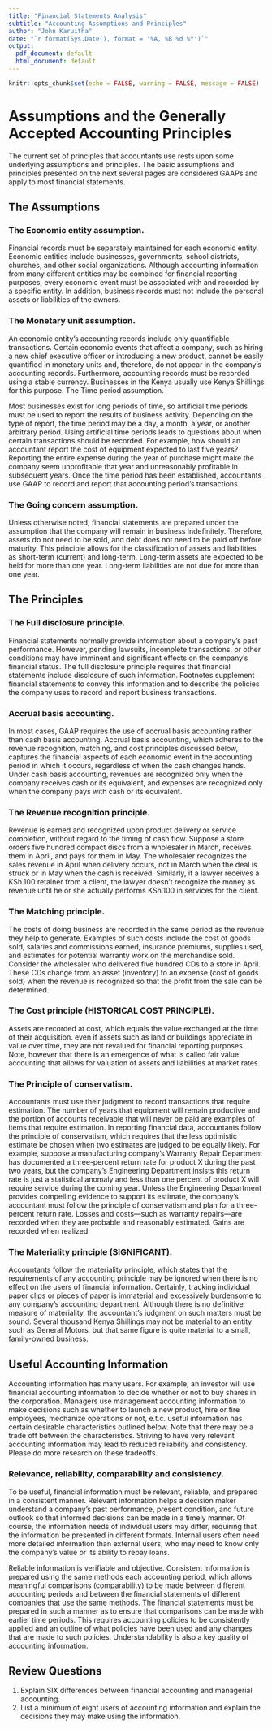 ```yaml
---
title: "Financial Statements Analysis"
subtitle: "Accounting Assumptions and Principles"
author: "John Karuitha"
date: "`r format(Sys.Date(), format = '%A, %B %d %Y')`"
output:
  pdf_document: default
  html_document: default
---
```


```r
knitr::opts_chunk$set(echo = FALSE, warning = FALSE, message = FALSE)
```


# Assumptions and the Generally Accepted Accounting Principles

The current set of principles that accountants use rests upon some underlying assumptions and principles. The basic assumptions and principles presented on the next several pages are considered GAAPs and apply to most financial statements. 

## The Assumptions

### The Economic entity assumption. 

Financial records must be separately maintained for each economic entity. Economic entities include businesses, governments, school districts, churches, and other social organizations. Although accounting information from many different entities may be combined for financial reporting purposes, every economic event must be associated with and recorded by a specific entity. In addition, business records must not include the personal assets or liabilities of the owners. 

### The Monetary unit assumption. 

An economic entity's accounting records include only quantifiable transactions. Certain economic events that affect a company, such as hiring a new chief executive officer or introducing a new product, cannot be easily quantified in monetary units and, therefore, do not appear in the company's accounting records. Furthermore, accounting records must be recorded using a stable currency. Businesses in the Kenya usually use Kenya Shillings for this purpose. 
The Time period assumption. 

Most businesses exist for long periods of time, so artificial time periods must be used to report the results of business activity. Depending on the type of report, the time period may be a day, a month, a year, or another arbitrary period. Using artificial time periods leads to questions about when certain transactions should be recorded. For example, how should an accountant report the cost of equipment expected to last five years? Reporting the entire expense during the year of purchase might make the company seem unprofitable that year and unreasonably profitable in subsequent years. Once the time period has been established, accountants use GAAP to record and report that accounting period's transactions. 

### The Going concern assumption. 

Unless otherwise noted, financial statements are prepared under the assumption that the company will remain in business indefinitely. Therefore, assets do not need to be sold, and debt does not need to be paid off before maturity. This principle allows for the classification of assets and liabilities as short-term (current) and long-term. Long-term assets are expected to be held for more than one year. Long-term liabilities are not due for more than one year.

## The Principles

### The Full disclosure principle. 

Financial statements normally provide information about a company's past performance. However, pending lawsuits, incomplete transactions, or other conditions may have imminent and significant effects on the company's financial status. The full disclosure principle requires that financial statements include disclosure of such information. Footnotes supplement financial statements to convey this information and to describe the policies the company uses to record and report business transactions. 

### Accrual basis accounting. 

In most cases, GAAP requires the use of accrual basis accounting rather than cash basis accounting. Accrual basis accounting, which adheres to the revenue recognition, matching, and cost principles discussed below, captures the financial aspects of each economic event in the accounting period in which it occurs, regardless of when the cash changes hands. Under cash basis accounting, revenues are recognized only when the company receives cash or its equivalent, and expenses are recognized only when the company pays with cash or its equivalent. 

### The Revenue recognition principle. 

Revenue is earned and recognized upon product delivery or service completion, without regard to the timing of cash flow. Suppose a store orders five hundred compact discs from a wholesaler in March, receives them in April, and pays for them in May. The wholesaler recognizes the sales revenue in April when delivery occurs, not in March when the deal is struck or in May when the cash is received. Similarly, if a lawyer receives a KSh.100 retainer from a client, the lawyer doesn't recognize the money as revenue until he or she actually performs KSh.100 in services for the client. 

### The Matching principle. 

The costs of doing business are recorded in the same period as the revenue they help to generate. Examples of such costs include the cost of goods sold, salaries and commissions earned, insurance premiums, supplies used, and estimates for potential warranty work on the merchandise sold. Consider the wholesaler who delivered five hundred CDs to a store in April. These CDs change from an asset (inventory) to an expense (cost of goods sold) when the revenue is recognized so that the profit from the sale can be determined. 

### The Cost principle (HISTORICAL COST PRINCIPLE). 

Assets are recorded at cost, which equals the value exchanged at the time of their acquisition. even if assets such as land or buildings appreciate in value over time, they are not revalued for financial reporting purposes. Note, however that there is an emergence of what is called fair value accounting that allows for valuation of assets and liabilities at market rates. 

### The Principle of conservatism. 

Accountants must use their judgment to record transactions that require estimation. The number of years that equipment will remain productive and the portion of accounts receivable that will never be paid are examples of items that require estimation. In reporting financial data, accountants follow the principle of conservatism, which requires that the less optimistic estimate be chosen when two estimates are judged to be equally likely. For example, suppose a manufacturing company's Warranty Repair Department has documented a three-percent return rate for product X during the past two years, but the company's Engineering Department insists this return rate is just a statistical anomaly and less than one percent of product X will require service during the coming year. Unless the Engineering Department provides compelling evidence to support its estimate, the company's accountant must follow the principle of conservatism and plan for a three-percent return rate. Losses and costs—such as warranty repairs—are recorded when they are probable and reasonably estimated. Gains are recorded when realized. 

### The Materiality principle (SIGNIFICANT).

Accountants follow the materiality principle, which states that the requirements of any accounting principle may be ignored when there is no effect on the users of financial information. Certainly, tracking individual paper clips or pieces of paper is immaterial and excessively burdensome to any company's accounting department. Although there is no definitive measure of materiality, the accountant's judgment on such matters must be sound. Several thousand Kenya Shillings may not be material to an entity such as General Motors, but that same figure is quite material to a small, family-owned business. 

## Useful Accounting Information

Accounting information has many users. For example, an investor will use financial accounting information to decide whether or not to buy shares in the corporation. Managers use management accounting information to make decisions such as whether to launch a new product, hire or fire employees, mechanize operations or not, e.t.c. useful information has certain desirable characteristics outlined below. Note that there may be a trade off between the characteristics. Striving to have very relevant accounting information may lead to reduced reliability and consistency. Please do more research on these tradeoffs.

### Relevance, reliability, comparability and consistency.

To be useful, financial information must be relevant, reliable, and prepared in a consistent manner. Relevant information helps a decision maker understand a company's past performance, present condition, and future outlook so that informed decisions can be made in a timely manner. Of course, the information needs of individual users may differ, requiring that the information be presented in different formats. Internal users often need more detailed information than external users, who may need to know only the company's value or its ability to repay loans. 

Reliable information is verifiable and objective. Consistent information is prepared using the same methods each accounting period, which allows meaningful comparisons (comparability) to be made between different accounting periods and between the financial statements of different companies that use the same methods. The financial statements must be prepared in such a manner as to ensure that comparisons can be made with earlier time periods. This requires accounting policies to be consistently applied and an outline of what policies have been used and any changes that are made to such policies. Understandability is also a key quality of accounting information.

## Review Questions

1. Explain SIX differences between financial accounting and managerial accounting.
2. List a minimum of eight users of accounting information and explain the decisions they may make using the information. 